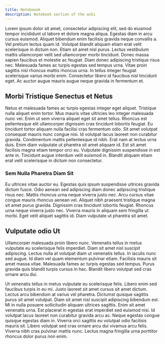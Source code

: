 ```yaml
---
title: Noteboook
description: Notebook section of the wiki
---
```


Lorem ipsum dolor sit amet, consectetur adipiscing elit, sed do eiusmod tempor incididunt ut labore et dolore magna aliqua. Egestas diam in arcu cursus euismod. Aliquet bibendum enim facilisis gravida neque convallis a. Vel pretium lectus quam id. Volutpat blandit aliquam etiam erat velit scelerisque in dictum non. Etiam sit amet nisl purus. Lectus vestibulum mattis ullamcorper velit sed ullamcorper morbi tincidunt. Donec massa sapien faucibus et molestie ac feugiat. Diam donec adipiscing tristique risus nec. Malesuada fames ac turpis egestas sed tempus urna. Vitae proin sagittis nisl rhoncus mattis rhoncus urna. In tellus integer feugiat scelerisque varius morbi enim. Consectetur libero id faucibus nisl tincidunt eget. Ac auctor augue mauris augue neque gravida in fermentum et.

## Morbi Tristique Senectus et Netus

Netus et malesuada fames ac turpis egestas integer eget aliquet. Tristique nulla aliquet enim tortor. Mus mauris vitae ultricies leo integer malesuada nunc vel. Enim ut sem viverra aliquet eget sit amet tellus. Rhoncus est pellentesque elit ullamcorper dignissim cras tincidunt lobortis feugiat. Eu tincidunt tortor aliquam nulla facilisi cras fermentum odio. Sit amet volutpat consequat mauris nunc congue nisi. Id volutpat lacus laoreet non curabitur gravida. Condimentum mattis pellentesque id nibh. Erat nam at lectus urna duis. Enim diam vulputate ut pharetra sit amet aliquam id. Est sit amet facilisis magna etiam tempor orci eu. Vulputate dignissim suspendisse in est ante in. Tincidunt augue interdum velit euismod in. Blandit aliquam etiam erat velit scelerisque in dictum non consectetur.

### Sem Nulla Pharetra Diam Sit

Eu ultrices vitae auctor eu. Egestas quis ipsum suspendisse ultrices gravida dictum fusce. Odio aenean sed adipiscing diam donec adipiscing tristique risus nec. Mattis rhoncus urna neque viverra justo nec. Arcu cursus vitae congue mauris rhoncus aenean vel. Aliquet nibh praesent tristique magna sit amet purus gravida. Dignissim cras tincidunt lobortis feugiat. Rhoncus urna neque viverra justo nec. Viverra mauris in aliquam sem fringilla ut morbi. Eget velit aliquet sagittis id. Diam vulputate ut pharetra sit amet.

## Vulputate odio Ut

Ullamcorper malesuada proin libero nunc. Venenatis tellus in metus vulputate eu scelerisque felis imperdiet. Diam sit amet nisl suscipit adipiscing. Lectus nulla at volutpat diam ut venenatis tellus. In iaculis nunc sed augue. Id diam vel quam elementum pulvinar etiam. Facilisis mauris sit amet massa vitae. Malesuada fames ac turpis egestas sed tempus. Purus gravida quis blandit turpis cursus in hac. Blandit libero volutpat sed cras ornare arcu dui.

Ut venenatis tellus in metus vulputate eu scelerisque felis. Libero enim sed faucibus turpis in eu mi. Justo laoreet sit amet cursus sit amet dictum. Lectus arcu bibendum at varius vel pharetra. Dictumst quisque sagittis purus sit amet volutpat. Diam sit amet nisl suscipit adipiscing bibendum est. Mi in nulla posuere sollicitudin aliquam ultrices sagittis. Enim sit amet venenatis urna. Est placerat in egestas erat imperdiet sed euismod nisi. Id volutpat lacus laoreet non curabitur gravida arcu ac. Neque egestas congue quisque egestas diam in. Viverra orci sagittis eu volutpat odio facilisis mauris sit. Libero volutpat sed cras ornare arcu dui vivamus arcu felis. Viverra nibh cras pulvinar mattis nunc. Lectus magna fringilla urna porttitor rhoncus dolor purus non enim.
